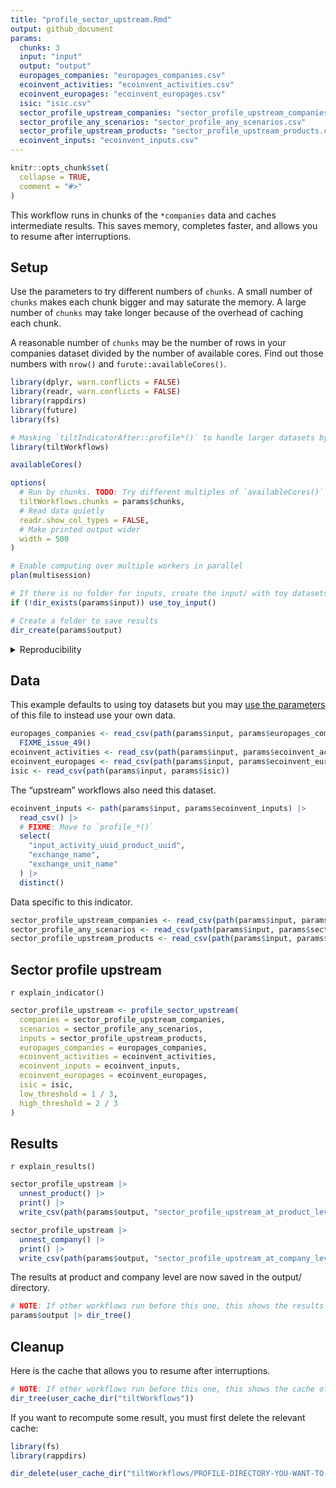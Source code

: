 ```yaml
---
title: "profile_sector_upstream.Rmd"
output: github_document
params:
  chunks: 3
  input: "input"
  output: "output"
  europages_companies: "europages_companies.csv"
  ecoinvent_activities: "ecoinvent_activities.csv"
  ecoinvent_europages: "ecoinvent_europages.csv"
  isic: "isic.csv"
  sector_profile_upstream_companies: "sector_profile_upstream_companies.csv"
  sector_profile_any_scenarios: "sector_profile_any_scenarios.csv"
  sector_profile_upstream_products: "sector_profile_upstream_products.csv"
  ecoinvent_inputs: "ecoinvent_inputs.csv"
---
```


<!-- This file is generated from inst/extdata. Please edit that file -->

```r
knitr::opts_chunk$set(
  collapse = TRUE,
  comment = "#>"
)
```

This workflow runs in chunks of the `*companies` data and caches intermediate
results. This saves memory, completes faster, and allows you to resume after
interruptions.

## Setup

Use the parameters to try different numbers of `chunks`. A small number of
`chunks` makes each chunk bigger and may saturate the memory. A large number of
`chunks` may take longer because of the overhead of caching each chunk.

A reasonable number of `chunks` may be the number of rows in your companies
dataset divided by the number of available cores. Find out those numbers with
`nrow()` and `furute::availableCores()`.

```r
library(dplyr, warn.conflicts = FALSE)
library(readr, warn.conflicts = FALSE)
library(rappdirs)
library(future)
library(fs)

# Masking `tiltIndicatorAfter::profile*()` to handle larger datasets by chunks
library(tiltWorkflows)

availableCores()

options(
  # Run by chunks. TODO: Try different multiples of `availableCores()`
  tiltWorkflows.chunks = params$chunks,
  # Read data quietly
  readr.show_col_types = FALSE,
  # Make printed output wider
  width = 500
)

# Enable computing over multiple workers in parallel
plan(multisession)

# If there is no folder for inputs, create the input/ with toy datasets
if (!dir_exists(params$input)) use_toy_input()

# Create a folder to save results
dir_create(params$output)
```

<details>

<summary>Reproducibility</summary>

```r
getwd()

params

try(dir_tree(params$input))

dir_tree(params$output)

sessioninfo::session_info()
```

</details>

## Data

This example defaults to using toy datasets but you may [use the
parameters](https://2degreesinvesting.github.io/tiltWorkflows/articles/tiltWorkflows.html)
of this file to instead use your own data.

```r
europages_companies <- read_csv(path(params$input, params$europages_companies)) |>
  FIXME_issue_49()
ecoinvent_activities <- read_csv(path(params$input, params$ecoinvent_activities))
ecoinvent_europages <- read_csv(path(params$input, params$ecoinvent_europages))
isic <- read_csv(path(params$input, params$isic))
```
The "upstream" workflows also need this dataset.

```r
ecoinvent_inputs <- path(params$input, params$ecoinvent_inputs) |>
  read_csv() |>
  # FIXME: Move to `profile_*()`
  select(
    "input_activity_uuid_product_uuid",
    "exchange_name",
    "exchange_unit_name"
  ) |>
  distinct()
```

Data specific to this indicator.

```r
sector_profile_upstream_companies <- read_csv(path(params$input, params$sector_profile_upstream_companies))
sector_profile_any_scenarios <- read_csv(path(params$input, params$sector_profile_any_scenarios))
sector_profile_upstream_products <- read_csv(path(params$input, params$sector_profile_upstream_products))
```

## Sector profile upstream

`r explain_indicator()`

```r
sector_profile_upstream <- profile_sector_upstream(
  companies = sector_profile_upstream_companies,
  scenarios = sector_profile_any_scenarios,
  inputs = sector_profile_upstream_products,
  europages_companies = europages_companies,
  ecoinvent_activities = ecoinvent_activities,
  ecoinvent_inputs = ecoinvent_inputs,
  ecoinvent_europages = ecoinvent_europages,
  isic = isic,
  low_threshold = 1 / 3,
  high_threshold = 2 / 3
)
```

## Results

`r explain_results()`

```r
sector_profile_upstream |>
  unnest_product() |>
  print() |>
  write_csv(path(params$output, "sector_profile_upstream_at_product_level.csv"))

sector_profile_upstream |>
  unnest_company() |>
  print() |>
  write_csv(path(params$output, "sector_profile_upstream_at_company_level.csv"))
```

The results at product and company level are now saved in the output/ directory.

```r
# NOTE: If other workflows run before this one, this shows the results of all
params$output |> dir_tree()
```

## Cleanup

Here is the cache that allows you to resume after interruptions.

```r
# NOTE: If other workflows run before this one, this shows the cache of all
dir_tree(user_cache_dir("tiltWorkflows"))
```

If you want to recompute some result, you must first delete the relevant cache:

```r
library(fs)
library(rappdirs)

dir_delete(user_cache_dir("tiltWorkflows/PROFILE-DIRECTORY-YOU-WANT-TO-DELETE"))
```

